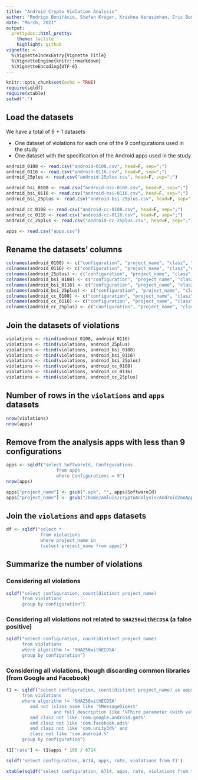 ```yaml
---
title: "Android Crypto Violation Analysis"
author: "Rodrigo Bonifácio, Stefan Krüger, Krishna Narasimhan, Eric Bodden, and Mira Mezini "
date: "March, 2021"
output:
  prettydoc::html_pretty:
    theme: tactile
    highlight: github
vignette: >
  %\VignetteIndexEntry{Vignette Title}
  %\VignetteEngine{knitr::rmarkdown}
  %\VignetteEncoding{UTF-8}
---
```


```r
knitr::opts_chunk$set(echo = TRUE)
require(sqldf)
require(xtable)
setwd(".")
```

## Load the datasets

We have a total of 9 + 1 datasets

   * One dataset of violations for each one of the 9 configurations used in the study
   * One dataset with the specification of the Android apps used in the study


```r
android_0108 <- read.csv("android-0108.csv", head=F, sep=";")
android_0116 <- read.csv("android-0116.csv", head=F, sep=";")
android_25plus <- read.csv("android-25plus.csv", head=F, sep=";")

android_bsi_0108 <- read.csv("android-bsi-0108.csv", head=F, sep=";")
android_bsi_0116 <- read.csv("android-bsi-0116.csv", head=F, sep=";")
android_bsi_25plus <- read.csv("android-bsi-25plus.csv", head=F, sep=";")

android_cc_0108 <- read.csv("android-cc-0108.csv", head=F, sep=";")
android_cc_0116 <- read.csv("android-cc-0116.csv", head=F, sep=";")
android_cc_25plus <- read.csv("android-cc-25plus.csv", head=F, sep=";")

apps <- read.csv("apps.csv")
```

## Rename the datasets' columns 

```r

colnames(android_0108) <- c("configuration", "project_name", "clasz", "class_name", "algorithm", "expected", "full_description") 
colnames(android_0116) <- c("configuration", "project_name", "clasz","class_name", "algorithm", "expected", "full_description") 
colnames(android_25plus) <- c("configuration", "project_name", "clasz","class_name", "algorithm", "expected", "full_description") 
colnames(android_bsi_0108) <- c("configuration", "project_name", "clasz","class_name", "algorithm", "expected", "full_description") 
colnames(android_bsi_0116) <- c("configuration", "project_name", "clasz","class_name", "algorithm", "expected", "full_description") 
colnames(android_bsi_25plus) <- c("configuration", "project_name", "clasz","class_name", "algorithm", "expected", "full_description") 
colnames(android_cc_0108) <- c("configuration", "project_name", "clasz","class_name", "algorithm", "expected", "full_description") 
colnames(android_cc_0116) <- c("configuration", "project_name", "clasz","class_name", "algorithm", "expected", "full_description") 
colnames(android_cc_25plus) <- c("configuration", "project_name", "clasz","class_name", "algorithm", "expected", "full_description") 
```

## Join the datasets of violations

```r
violations <- rbind(android_0108, android_0116)
violations <- rbind(violations, android_25plus)
violations <- rbind(violations, android_bsi_0108)
violations <- rbind(violations, android_bsi_0116)
violations <- rbind(violations, android_bsi_25plus)
violations <- rbind(violations, android_cc_0108)
violations <- rbind(violations, android_cc_0116)
violations <- rbind(violations, android_cc_25plus)
```

## Number of rows in the `violations` and `apps` datasets

```r
nrow(violations)
nrow(apps)
```

## Remove from the analysis apps with less than 9 configurations

```r
apps <- sqldf("select SoftwareId, Configurations 
                   from apps 
                   where Configurations = 9")
nrow(apps)

apps["project_name"] <- gsub(".apk", "", apps$SoftwareId)
apps["project_name"] <- gsub("/home/amluis/cryptoAnalysis/AndroidZooApps/", "", apps$project_name)
```

## Join the `violations` and `apps` datasets

```r
df <- sqldf("select *
             from violations
             where project_name in 
             (select project_name from apps)")
```

## Summarize the number of violations

### Considering all violations 
```r
sqldf("select configuration, count(distinct project_name)
      from violations 
      group by configuration")
```

### Considering all violations not related to `SHA256withECDSA` (a false positive)


```r
sqldf("select configuration, count(distinct project_name) 
      from violations 
      where algorithm != 'SHA256withECDSA'
      group by configuration")
```

### Considering all violations, though discarding common libraries (from Google and Facebook)

```r

t1 <- sqldf("select configuration, count(distinct project_name) as apps, count(*) violations
      from violations 
      where algorithm != 'SHA256withECDSA' 
         and not (class_name like '%MessageDigest' 
                  and full_description like '%Third parameter (with value 0)%') 
         and clasz not like 'com.google.android.gms%' 
         and clasz not like 'com.facebook.ads%' 
         and clasz not like 'com.unity3d%' and 
         clasz not like 'com.android.%'
      group by configuration")

t1["rate"] <- t1$apps * 100 / 6714  

sqldf('select configuration, 6714, apps, rate, violations from t1')

xtable(sqldf('select configuration, 6714, apps, rate, violations from t1'))
```
